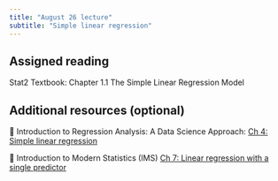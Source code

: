 ```yaml
---
title: "August 26 lecture"
subtitle: "Simple linear regression"
---
```


## Assigned reading

Stat2 Textbook: Chapter 1.1 The Simple Linear Regression Model

## Additional resources (optional)

📖 Introduction to Regression Analysis: A Data Science Approach: [Ch 4: Simple linear regression](https://introregression.netlify.app/04-slr)

📖 Introduction to Modern Statistics (IMS) [Ch 7: Linear regression with a single predictor](https://openintro-ims.netlify.app/model-slr)
